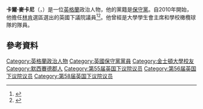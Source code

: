 '''卡爾·麥卡尼'''（{{lang-en|Karl McCartney}}，{{bd|1968年|10月25日}}）是一位[[英格蘭|英格蘭]]政治人物，他的黨籍是[[保守黨_(英國)|保守黨]]。自2010年開始，他擔任[[林肯_(英國國會選區)|林肯]]選區選出的英國下議院議員<ref name="demolive">{{cite web|url=http://news.bbc.co.uk/democracylive/hi/representatives/profiles/35387.stm|title=Karl McCartney MP|publisher=[[BBC|BBC]]|work=BBC Democracy Live|accessdate=25 July 2010|archive-date=2016-03-04|archive-url=https://web.archive.org/web/20160304204731/http://news.bbc.co.uk/democracylive/hi/representatives/profiles/35387.stm|dead-url=no}}</ref><ref name="westparrec">{{Cite web|title=Karl McCartney MP|url=http://www.parliamentaryrecord.com/content/profiles/mp/Karl-McCartney/879|publisher=Westminster Parliamentary Record|accessdate=25 May 2012|deadurl=yes|archiveurl=https://web.archive.org/web/20150518081318/http://www.parliamentaryrecord.com/content/profiles/mp/Karl-McCartney/879|archivedate=2015年5月18日}}</ref>。他曾經是大學學生會主席和學校橄欖球隊的隊員。
==參考資料==
{{Reflist}}

{{DEFAULTSORT:McCartney, Karl}}
[[Category:英格蘭政治人物|Category:英格蘭政治人物]]
[[Category:英國保守黨黨員|Category:英國保守黨黨員]]
[[Category:金士頓大學校友|Category:金士頓大學校友]]
[[Category:默西賽德郡人|Category:默西賽德郡人]]
[[Category:第55届英国下议院议员|Category:第55届英国下议院议员]]
[[Category:第56届英国下议院议员|Category:第56届英国下议院议员]]
[[Category:第58届英国下议院议员|Category:第58届英国下议院议员]]